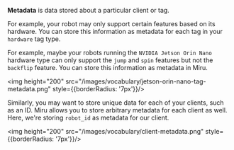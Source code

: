 **Metadata** is data stored about a particular client or tag. 

For example, your robot may only support certain features based on its hardware. You can store this information as metadata for each tag in your `hardware` tag type. 

For example, maybe your robots running the `NVIDIA Jetson Orin Nano` hardware type can only support the `jump` and `spin` features but not the `backflip` feature. You can store this information as metadata in Miru.

<img height="200" src="/images/vocabulary/jetson-orin-nano-tag-metadata.png" style={{borderRadius: '7px'}}/>

Similarly, you may want to store unique data for each of your clients, such as an ID. Miru allows you to store arbitrary metadata for each client as well. Here, we're storing `robot_id` as metadata for our client.

<img height="200" src="/images/vocabulary/client-metadata.png" style={{borderRadius: '7px'}}/>